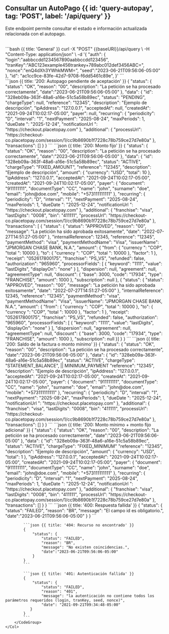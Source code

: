 
## Consultar un AutoPago {{ id: 'query-autopay', tag: 'POST', label: '/api/query' }}
Este endpoint permite consultar el estado e información actualizada relacionada con el autopago.

<Row>
    <Col>
        <ApiReader
            path="/api/query"
            method="POST"
            api={props.refs}
        />
    </Col>
    <Col sticky>
        <br />
        <CodeGroup title="Solicitud" tag="POST" label="/api/query">
            ```bash {{ title: 'General' }}
            curl -X "POST" {{baseURl}}/api/query \
            -H "Content-Type: application/json" \
            -d '{
                "auth": {
                    "login":"aabbccdd1234567890aabbccdd123456",
                    "tranKey":"ABC123example456trankey+789abc012def3456ABC=",
                    "nonce":"enQ4dXh3YWhkMWM=",
                    "seed":"2023-06-21T09:56:06-05:00"
                },
                "id": "ac1cc9ce-83fe-42d7-9708-f6dd5461c89e",
            }'
            ```
        </CodeGroup>
    </Col>
</Row>

<Row>
    <Col>
        <ApiReader
            path="/api/query"
            method="POST"
            type="response"
            api={props.refs}
        />
    </Col>
    <Col sticky>
        <br />
        <CodeGroup title="Respuesta">
            ```json {{ title: '200: Autopago pendiente de aceptación' }}
            {
                "status": {
                    "status": "OK",
                    "reason": "00",
                    "description": "La petición se ha procesado correctamente",
                    "date":"2023-06-21T09:56:06-05:00"
                },
                "data": {
                    "id": "328eb09a-363f-48a6-a16e-51c5a58b89ec",
                    "status": "PENDING",
                    "chargeType": null,
                    "reference": "12345",
                    "description": "Ejemplo de descripción",
                    "ipAddress": "127.0.0.1",
                    "acceptedAt": null,
                    "createdAt": "2021-09-24T10:02:17-05:00",
                    "payer": null,
                    "recurring": {
                        "periodicity": "D",
                        "interval": "1",
                        "nextPayment": "2025-08-24",
                        "maxPeriods": 1,
                        "dueDate ": "2025-12-24",
                        "notificationUrl ": "https://checkout.placetopay.com"
                    },
                    "additional": {
                        "processUrl": "https://checkout-co.placetopay.com/session/1/cc9b8690b1f7228c78b759ce27d7e80a"
                    },
                    "transactions": []
                }
            }
            ```
            ```json {{ title: '200: Monto fijo' }}
            {
                "status": {
                    "status": "OK",
                    "reason": "00",
                    "description": "La petición se ha procesado correctamente",
                    "date":"2023-06-21T09:56:06-05:00"
               },
               "data": {
                   "id": "328eb09a-363f-48a6-a16e-51c5a58b89ec",
                   "status": "ACTIVE",
                   "chargeType": "FIXED_AMOUNT",
                   "reference": "12345",
                   "description": "Ejemplo de descripción",
                   "amount": {
                     "currency": "USD",
                     "total": 10
                   },
                   "ipAddress": "127.0.0.1",
                   "acceptedAt": "2021-09-24T10:02:17-05:00",
                   "createdAt": "2021-09-24T10:02:17-05:00",
                   "payer": {
                        "document": "911111111",
                        "documentType": "CC",
                        "name": "john",
                        "surname": "doe",
                        "email": "john@doe.com",
                        "mobile": "+573111111111"
                  },
                  "recurring": {
                    "periodicity": "D",
                    "interval": "1",
                    "nextPayment": "2025-08-24",
                    "maxPeriods": 1,
                    "dueDate ": "2025-12-24",
                    "notificationUrl ": "https://checkout.placetopay.com"
                  },
                "additional": {
                    "franchise": "visa",
                    "lastDigits": "0008",
                    "bin": "411111",
                    "processUrl": "https://checkout-co.placetopay.com/session/1/cc9b8690b1f7228c78b759ce27d7e80a"
                },
                "transactions": [
                 {
                     "status": {
                        "status": "APPROVED",
                        "reason": "00",
                        "message": "La petición ha sido aprobada exitosamente",
                        "date": "2022-07-27T14:51:27-05:00"
                    },
                    "internalReference": 12345,
                    "reference": "12345",
                    "paymentMethod": "visa",
                    "paymentMethodName": "Visa",
                    "issuerName": "JPMORGAN CHASE BANK, N.A.",
                    "amount": {
                        "from": {
                            "currency ": "COP",
                            "total ": 10000
                        },
                        "to": {
                            "currency ": "COP",
                            "total ": 10000
                        },
                        "factor": 1
                    },
                    "receipt": "052617800175",
                    "franchise": "PS_VS",
                    "refunded": false,
                    "authorization": "965960",
                    "processorFields": [
                        {
                            "keyword": "1111",
                            "value": "lastDigits",
                            "displayOn": "none"
                        }
                    ],
                    "dispersion": null,
                    "agreement": null,
                    "agreementType": null,
                    "discount": {
                        "base": 3000,
                        "code": "17934",
                        "type": "FRANCHISE",
                        "amount": 1000
                    },
                    "subscription": null
                },
                {
                     "status": {
                        "status": "APPROVED",
                        "reason": "00",
                        "message": "La petición ha sido aprobada exitosamente",
                        "date": "2022-07-27T14:51:27-05:00"
                    },
                    "internalReference": 12345,
                    "reference": "12345",
                    "paymentMethod": "visa",
                    "paymentMethodName": "Visa",
                    "issuerName": "JPMORGAN CHASE BANK, N.A.",
                    "amount": {
                        "from": {
                            "currency ": "COP",
                            "total ": 10000
                        },
                        "to": {
                            "currency ": "COP",
                            "total ": 10000
                        },
                        "factor": 1
                    },
                    "receipt": "052617800175",
                    "franchise": "PS_VS",
                    "refunded": false,
                    "authorization": "965960",
                    "processorFields": [
                        {
                            "keyword": "1111",
                            "value": "lastDigits",
                            "displayOn": "none"
                        }
                    ],
                    "dispersion": null,
                    "agreement": null,
                    "agreementType": null,
                    "discount": {
                        "base": 3000,
                        "code": "17934",
                        "type": "FRANCHISE",
                        "amount": 1000
                    },
                    "subscription": null
                }]
              }
            }
```
            ```json {{ title: '200: Saldo de la factura o monto mínimo' }}
            {
                "status": {
                    "status": "OK",
                    "reason": "00",
                    "description": "La petición se ha procesado correctamente",
                    "date":"2023-06-21T09:56:06-05:00"
                },
                "data": {
                    "id": "328eb09a-363f-48a6-a16e-51c5a58b89ec",
                    "status": "ACTIVE",
                    "chargeType": "STATEMENT_BALANCE", || MINIMUM_PAYMENT
                    "reference": "12345",
                    "description": "Ejemplo de descripción",
                    "ipAddress": "127.0.0.1",
                    "acceptedAt": "2021-09-24T10:02:17-05:00",
                    "createdAt": "2021-09-24T10:02:17-05:00",
                    "payer": {
                        "document": "911111111",
                        "documentType": "CC",
                        "name": "john",
                        "surname": "doe",
                        "email": "john@doe.com",
                        "mobile": "+573111111111"
                    },
                    "recurring": {
                        "periodicity": "D",
                        "interval": "1",
                        "nextPayment": "2025-08-24",
                        "maxPeriods": 1,
                        "dueDate ": "2025-12-24",
                        "notificationUrl ": "https://checkout.placetopay.com"
                    },
                    "additional": {
                        "franchise": "visa",
                        "lastDigits": "0008",
                        "bin": "411111",
                        "processUrl": "https://checkout-co.placetopay.com/session/1/cc9b8690b1f7228c78b759ce27d7e80a"
                    },
                    "transactions": []
                }
            }
            ```
```json {{ title: '200: Monto mínimo + monto fijo adicional' }}
            {
                "status": {
                    "status": "OK",
                    "reason": "00",
                    "description": "La petición se ha procesado correctamente",
                    "date":"2023-06-21T09:56:06-05:00"
                },
                "data": {
                    "id": "328eb09a-363f-48a6-a16e-51c5a58b89ec",
                    "status": "ACTIVE",
                    "chargeType": "FIXED_MINIMUM"
                    "reference": "12345",
                    "description": "Ejemplo de descripción",
                    "amount": {
                        "currency": "USD",
                        "total": 1
                    },
                    "ipAddress": "127.0.0.1",
                    "acceptedAt": "2021-09-24T10:02:17-05:00",
                    "createdAt": "2021-09-24T10:02:17-05:00",
                    "payer": {
                        "document": "911111111",
                        "documentType": "CC",
                        "name": "john",
                        "surname": "doe",
                        "email": "john@doe.com",
                        "mobile": "+573111111111"
                    },
                    "recurring": {
                        "periodicity": "D",
                        "interval": "1",
                        "nextPayment": "2025-08-24",
                        "maxPeriods": 1,
                        "dueDate ": "2025-12-24",
                        "notificationUrl ": "https://checkout.placetopay.com"
                    },
                    "additional": {
                        "franchise": "visa",
                        "lastDigits": "0008",
                        "bin": "411111",
                        "processUrl": "https://checkout-co.placetopay.com/session/1/cc9b8690b1f7228c78b759ce27d7e80a"
                    },
                    "transactions": []
                }
            }
            ```
            ```json {{ title: '400: Respuesta fallida' }}
            {
                "status": {
                    "status": "FAILED",
                    "reason": "BR",
                    "message": "El campo id es obligatorio.",
                    "date":"2023-06-21T09:56:06-05:00"
                }
            }
            ```

            ```json {{ title: '404: Recurso no encontrado' }}
            {
                "status": {
                    "status": "FAILED",
                    "reason": "BR",
                    "message": "No existen coincidencias.",
                    "date":"2023-06-21T09:56:06-05:00"
                }
            }
            ```

            ```json {{ title: '401: Autenticación fallida' }}
            {
                "status": {
                    "status": "FAILED",
                    "reason": "401",
                    "message": "la autenticación no contiene todos los parámetros requeridos (login, tranKey, seed, nonce)",
                    "date": "2021-09-21T09:34:48-05:00"
               }
            }
            ```
        </CodeGroup>
    </Col>
</Row>

